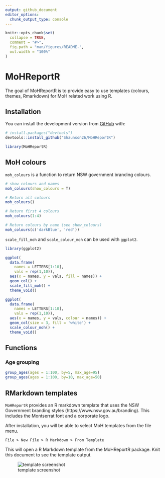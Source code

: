 ```yaml
---
output: github_document
editor_options: 
  chunk_output_type: console
---
```


<!-- README.md is generated from README.Rmd. Please edit that file -->

```r
knitr::opts_chunk$set(
  collapse = TRUE,
  comment = "#>",
  fig.path = "man/figures/README-",
  out.width = "100%"
)
```

# MoHReportR

<!-- badges: start -->
<!-- badges: end -->

The goal of MoHReportR is to provide easy to use templates (colours, themes, Rmarkdown)
for MoH related work using R.

## Installation

<!--You can install the released version of MoHReportR from [CRAN](https://CRAN.R-project.org) with:

``` r
install.packages("MoHReportR")
```
-->

You can install the development version from [GitHub](https://github.com/) with:

``` r
# install.packages("devtools")
devtools::install_github("Shaunson26/MoHReportR")
```

```r
library(MoHReportR)
```

## MoH colours

`moh_colours` is a function to return NSW government branding colours.

```r
# show colours and names
moh_colours(show_colours = T)

# Return all colours
moh_colours()

# Return first 4 colours
moh_colours(1:4)

# Return colours by name (see show_colours)
moh_colours(c('darkBlue', 'red')) 
```

`scale_fill_moh` and `scale_colour_moh` can be used with `ggplot2`.

```r
library(ggplot2)

ggplot(
  data.frame(
    names = LETTERS[1:10],
    vals = rep(1,10)),
  aes(x = names, y = vals, fill = names)) +
  geom_col() +
  scale_fill_moh() +
  theme_void()

ggplot(
  data.frame(
    names = LETTERS[1:10],
    vals = rep(1,10)),
  aes(x = names, y = vals, colour = names)) +
  geom_col(size = 3, fill = 'white') +
  scale_colour_moh() +
  theme_void()
```

## Functions

### Age grouping

```r
group_ages(ages = 1:100, by=5, max_age=95)
group_ages(ages = 1:100, by=10, max_age=50)
```

## RMarkdown templates

`MoHReportR` provides an R markdown template that uses the NSW Government branding
styles (https://www.nsw.gov.au/branding). This includes the Montserrat font and a
corporate logo.

After installation, you will be able to select MoH templates from the file menu.

```
File > New File > R Markdown > From Template
```

This will open a R Markdown template from the MoHReportR package. Knit this document
to see the template output.

![template screenshot](template-screenshot.PNG)

